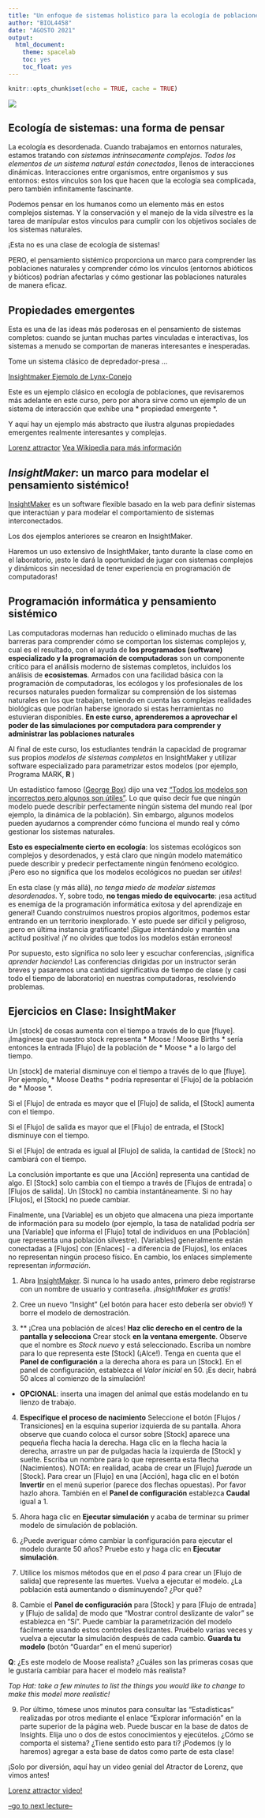 ```yaml
---
title: "Un enfoque de sistemas holistico para la ecología de poblaciones"
author: "BIOL4458"
date: "AGOSTO 2021"
output: 
  html_document: 
    theme: spacelab
    toc: yes
    toc_float: yes
---
```


```r
knitr::opts_chunk$set(echo = TRUE, cache = TRUE)
```

![](figures/FoodWeb1.jpg)

## Ecología de sistemas: una forma de pensar  
La ecología es desordenada. Cuando trabajamos en entornos naturales, estamos tratando con *sistemas intrínsecamente complejos*. _Todos los elementos de un sistema natural están conectados_, llenos de interacciones dinámicas. Interacciones entre organismos, entre organismos y sus entornos: estos vínculos son los que hacen que la ecología sea complicada, pero también infinitamente fascinante.

Podemos pensar en los humanos como un elemento más en estos complejos sistemas. Y la conservación y el manejo de la vida silvestre es la tarea de manipular estos vínculos para cumplir con los objetivos sociales de los sistemas naturales.

¡Esta no es una clase de ecología de sistemas!

PERO, el pensamiento sistémico proporciona un marco para comprender las poblaciones naturales y comprender cómo los vínculos (entornos abióticos y bióticos) podrían afectarlas y cómo gestionar las poblaciones naturales de manera eficaz.

## Propiedades emergentes
Esta es una de las ideas más poderosas en el pensamiento de sistemas completos: cuando se juntan muchas partes vinculadas e interactivas, los sistemas a menudo se comportan de maneras interesantes e inesperadas.

Tome un sistema clásico de depredador-presa ...

[Insightmaker Ejemplo de Lynx-Conejo](https://insightmaker.com/insight/68437/)  

Este es un ejemplo clásico en ecología de poblaciones, que revisaremos más adelante en este curso, pero por ahora sirve como un ejemplo de un sistema de interacción que exhibe una * propiedad emergente *.


Y aquí hay un ejemplo más abstracto que ilustra algunas propiedades emergentes realmente interesantes y complejas.

[Lorenz attractor](https://insightmaker.com/insight/1829/Lorenz-Attractor)
[Vea Wikipedia para más información](https://es.wikipedia.org/wiki/Atractor_de_Lorenz)

## *InsightMaker*: un marco para modelar el pensamiento sistémico!

[InsightMaker](insightmaker.com) es un software flexible basado en la web para definir sistemas que interactúan y para modelar el comportamiento de sistemas interconectados. 


Los dos ejemplos anteriores se crearon en InsightMaker.

Haremos un uso extensivo de InsightMaker, tanto durante la clase como en el laboratorio, ¡esto le dará la oportunidad de jugar con sistemas complejos y dinámicos sin necesidad de tener experiencia en programación de computadoras!

## Programación informática y pensamiento sistémico

Las computadoras modernas han reducido o eliminado muchas de las barreras para comprender cómo se comportan los sistemas complejos y, cual es el resultado, con el ayuda de **los programados (software) especializado y la programación de computadoras** son un componente crítico para el análisis moderno de sistemas completos, incluidos los análisis de **ecosistemas**. Armados con una facilidad básica con la programación de computadoras, los ecólogos y los profesionales de los recursos naturales pueden formalizar su comprensión de los sistemas naturales en los que trabajan, teniendo en cuenta las complejas realidades biológicas que podrían haberse ignorado si estas herramientas no estuvieran disponibles. **En este curso, aprenderemos a aprovechar el poder de las simulaciones por computadora para comprender y administrar las poblaciones naturales**  

Al final de este curso, los estudiantes tendrán la capacidad de programar sus propios *modelos de sistemas completos * en InsightMaker y utilizar software especializado para parametrizar estos modelos (por ejemplo, Programa MARK, **R **)

Un estadístico famoso ([George Box](https://en.wikipedia.org/wiki/George_E._P._Box)) dijo una vez ["Todos los modelos son incorrectos pero algunos son útiles"](https: //en.wikipedia .org / wiki / All_models_are_wrong). Lo que quiso decir fue que ningún modelo puede describir perfectamente ningún sistema del mundo real (por ejemplo, la dinámica de la población). Sin embargo, algunos modelos pueden ayudarnos a comprender cómo funciona el mundo real y cómo gestionar los sistemas naturales.

**Esto es especialmente cierto en ecología**: los sistemas ecológicos son complejos y desordenados, y está claro que ningún modelo matemático puede describir y predecir perfectamente ningún fenómeno ecológico. ¡Pero eso no significa que los modelos ecológicos no puedan ser *útiles*!

En esta clase (y más allá), _no tenga miedo de modelar sistemas desordenados_. Y, sobre todo, **no tengas miedo de equivocarte**: ¡esa actitud es enemiga de la programación informática exitosa y del aprendizaje en general! Cuando construimos nuestros propios algoritmos, podemos estar entrando en un territorio inexplorado. Y esto puede ser difícil y peligroso, ¡pero en última instancia gratificante! ¡Sigue intentándolo y mantén una actitud positiva! ¡Y no olvides que todos los modelos están erroneos!

Por supuesto, esto significa no solo leer y escuchar conferencias, ¡significa *aprender haciendo*! Las conferencias dirigidas por un instructor serán breves y pasaremos una cantidad significativa de tiempo de clase (y casi todo el tiempo de laboratorio) en nuestras computadoras, resolviendo problemas.

## Ejercicios en Clase: InsightMaker

Un [stock] de cosas aumenta con el tiempo a través de lo que [fluye]. ¡Imagínese que nuestro stock representa * Moose *! * Moose Births * sería entonces la entrada [Flujo] de la población de * Moose * a lo largo del tiempo.

Un [stock] de material disminuye con el tiempo a través de lo que [fluye]. Por ejemplo, * Moose Deaths * podría representar el [Flujo] de la población de * Moose *.

Si el [Flujo] de entrada es mayor que el [Flujo] de salida, el [Stock] aumenta con el tiempo.

Si el [Flujo] de salida es mayor que el [Flujo] de entrada, el [Stock] disminuye con el tiempo.

Si el [Flujo] de entrada es igual al [Flujo] de salida, la cantidad de [Stock] no cambiará con el tiempo.

La conclusión importante es que una [Acción] representa una cantidad de algo. El [Stock] solo cambia con el tiempo a través de [Flujos de entrada] o [Flujos de salida]. Un [Stock] no cambia instantáneamente. Si no hay [Flujos], el [Stock] no puede cambiar.


Finalmente, una [Variable] es un objeto que almacena una pieza importante de información para su modelo (por ejemplo, la tasa de natalidad podría ser una [Variable] que informa el [Flujo] total de individuos en una [Población] que representa una población silvestre). [Variables] generalmente están conectadas a [Flujos] con [Enlaces] - a diferencia de [Flujos], los enlaces no representan ningún proceso físico. En cambio, los enlaces simplemente representan *información*. 

1. Abra [InsightMaker](https://insightmaker.com/). Si nunca lo ha usado antes, primero debe registrarse con un nombre de usuario y contraseña. *¡InsightMaker es gratis!*

2. Cree un nuevo "Insight" (¡el botón para hacer esto debería ser obvio!) Y borre el modelo de demostración.

3. ** ¡Crea una población de alces! **Haz clic derecho en el centro de la pantalla y selecciona** Crear stock **en la ventana emergente**. Observe que el nombre es *Stock nuevo* y está seleccionado. Escriba un nombre para lo que representa este [Stock] (¡Alce!). Tenga en cuenta que el **Panel de configuración** a la derecha ahora es para un [Stock]. En el panel de configuración, establezca el *Valor inicial* en 50. ¡Es decir, habrá 50 alces al comienzo de la simulación!

- **OPCIONAL**: inserta una imagen del animal que estás modelando en tu lienzo de trabajo. 

4. **Especifique el proceso de nacimiento** Seleccione el botón [Flujos / Transiciones] en la esquina superior izquierda de su pantalla. Ahora observe que cuando coloca el cursor sobre [Stock] aparece una pequeña flecha hacia la derecha. Haga clic en la flecha hacia la derecha, arrastre un par de pulgadas hacia la izquierda de [Stock] y suelte. Escriba un nombre para lo que representa esta flecha (Nacimientos). NOTA: en realidad, acaba de crear un [Flujo] *fuera*de un [Stock]. Para crear un [Flujo] en una [Acción], haga clic en el botón **Invertir** en el menú superior (parece dos flechas opuestas). Por favor hazlo ahora. También en el **Panel de configuración** establezca **Caudal** igual a 1.

5. Ahora haga clic en **Ejecutar simulación** y acaba de terminar su primer modelo de simulación de población.

6. ¿Puede averiguar cómo cambiar la configuración para ejecutar el modelo durante 50 años? Pruebe esto y haga clic en **Ejecutar simulación**.

7. Utilice los mismos métodos que en el *paso 4* para crear un [Flujo de salida] que represente las muertes. Vuelva a ejecutar el modelo. ¿La población está aumentando o disminuyendo? ¿Por qué?

8. Cambie el **Panel de configuración** para [Stock] y para [Flujo de entrada] y [Flujo de salida] de modo que "Mostrar control deslizante de valor" se establezca en "Sí". Puede cambiar la parametrización del modelo fácilmente usando estos controles deslizantes. Pruébelo varias veces y vuelva a ejecutar la simulación después de cada cambio. **Guarda tu modelo** (botón "Guardar" en el menú superior)

**Q**: ¿Es este modelo de Moose realista? ¿Cuáles son las primeras cosas que le gustaría cambiar para hacer el modelo más realista?

*Top Hat: take a few minutes to list the things you would like to change to make this model more realistic!*

9. Por último, tómese unos minutos para consultar las "Estadísticas" realizadas por otros mediante el enlace "Explorar información" en la parte superior de la página web. Puede buscar en la base de datos de Insights. Elija uno o dos de estos conocimientos y ejecútelos. ¿Cómo se comporta el sistema? ¿Tiene sentido esto para ti? ¡Podemos (y lo haremos) agregar a esta base de datos como parte de esta clase!

¡Solo por diversión, aquí hay un video genial del Atractor de Lorenz, que vimos antes!

[Lorenz attractor video!](https://www.youtube.com/watch?v=iu4RdmBVdps)


[--go to next lecture--](LECTURE2.html)


 

































